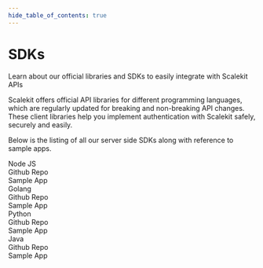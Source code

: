 ```yaml
---
hide_table_of_contents: true
---
```


# SDKs

<Subtitle>Learn about our official libraries and SDKs to easily integrate with Scalekit APIs</Subtitle>


Scalekit offers official API libraries for different programming languages, which are regularly updated for breaking and non-breaking API changes. These client libraries help you implement authentication with Scalekit safely, securely and easily.

Below is the listing of all our server side SDKs along with reference to sample apps.

<div className="row full_border padding-vert--lg margin--sm language-row">
  <div className="col col--7 language"><FaNodeJs />Node JS</div>
  <div className="col col--2"><Link href="https://github.com/scalekit-inc/scalekit-sdk-node"><FaGithub height="2em" width="2em"/>Github Repo</Link></div>
  <div className="col col--2"><Link href="https://github.com/scalekit-inc/scalekit-express-example"><FaCode />Sample App</Link></div>
</div>

<div className="row full_border padding-vert--lg margin--sm language-row">
  <div className="col col--7 language"><FaGolang />Golang</div>
  <div className="col col--2"><Link href="https://github.com/scalekit-inc/scalekit-sdk-go"><FaGithub />Github Repo</Link></div>
  <div className="col col--2"><Link href="https://github.com/scalekit-inc/scalekit-go-example"><FaCode />Sample App</Link></div>
</div>

<div className="row full_border padding-vert--lg margin--sm language-row">
  <div className="col col--7 language"><FaPython />Python</div>
  <div className="col col--2"><Link href="https://github.com/scalekit-inc/scalekit-sdk-python"><FaGithub />Github Repo</Link></div>
  <div className="col col--2"><Link href="https://github.com/scalekit-inc/scalekit-fastapi-example"><FaCode />Sample App</Link></div>
</div>

<div className="row full_border padding-vert--lg margin--sm language-row">
  <div className="col col--7 language"><FaJava />Java</div>
  <div className="col col--2"><Link href="https://github.com/scalekit-inc/scalekit-sdk-java"><FaGithub />Github Repo</Link></div>
  <div className="col col--2"><Link href="https://github.com/scalekit-inc/scalekit-sdk-java"><FaCode />Sample App</Link></div>
</div>
